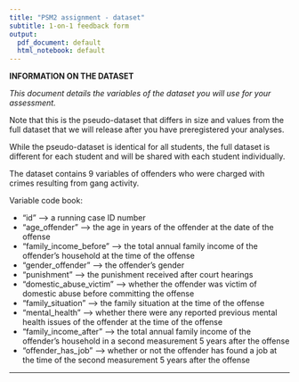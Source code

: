 ```yaml
---
title: "PSM2 assignment - dataset"
subtitle: 1-on-1 feedback form
output:
  pdf_document: default
  html_notebook: default
---
```


**INFORMATION ON THE DATASET**

_This document details the variables of the dataset you will use for your assessment._

Note that this is the pseudo-dataset that differs in size and values from the full dataset that we will release after you have preregistered your analyses.

While the pseudo-dataset is identical for all students, the full dataset is different for each student and will be shared with each student individually.

The dataset contains 9 variables of offenders who were charged with crimes resulting from gang activity.

Variable code book:

- "id" --> a running case ID number
- "age_offender" -->  the age in years of the offender at the date of the offense
- "family_income_before" --> the total annual family income of the offender's household at the time of the offense
- "gender_offender" --> the offender's gender
- "punishment" --> the punishment received after court hearings
- "domestic_abuse_victim" --> whether the offender was victim of domestic abuse before committing the offense
- "family_situation" --> the family situation at the time of the offense
- "mental_health" --> whether there were any reported previous mental health issues of the offender at the time of the offense
- "family_income_after" --> the total annual family income of the offender's household in a second measurement 5 years after the offense
- "offender_has_job" --> whether or not the offender has found a job at the time of the second measurement 5 years after the offense


---